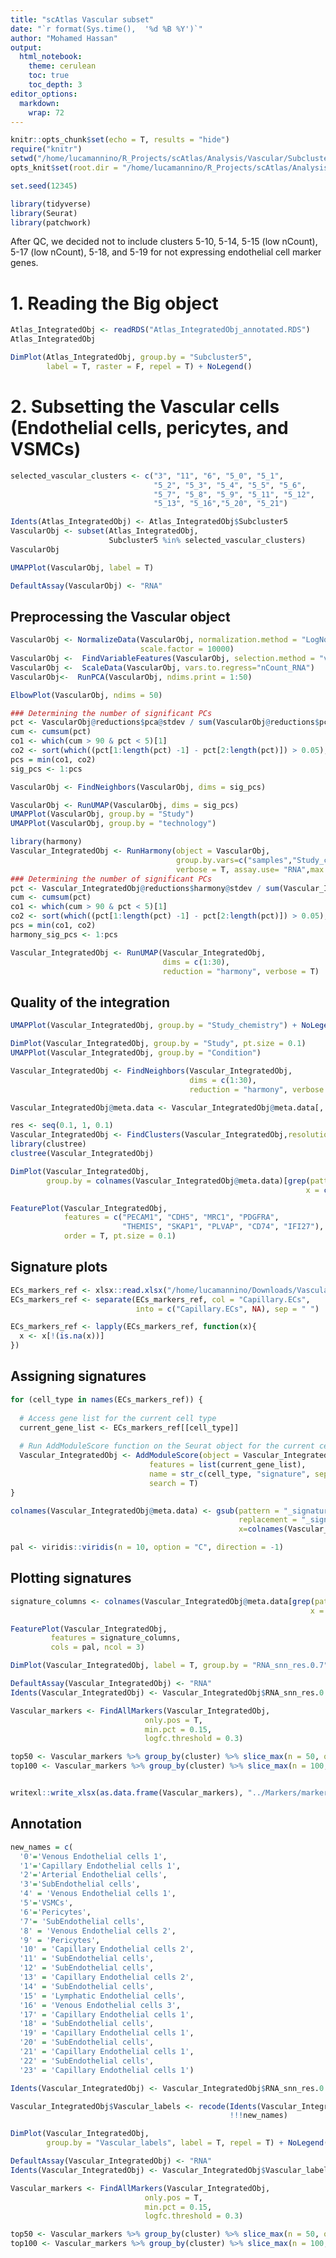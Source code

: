 ```yaml
---
title: "scAtlas Vascular subset"
date: "`r format(Sys.time(),  '%d %B %Y')`"
author: "Mohamed Hassan"
output: 
  html_notebook:
    theme: cerulean
    toc: true  
    toc_depth: 3
editor_options: 
  markdown: 
    wrap: 72
---
```


```r
knitr::opts_chunk$set(echo = T, results = "hide")
require("knitr")
setwd("/home/lucamannino/R_Projects/scAtlas/Analysis/Vascular/Subclustering5/")
opts_knit$set(root.dir = "/home/lucamannino/R_Projects/scAtlas/Analysis/Vascular/Subclustering5/")
```

```r
set.seed(12345)
```

```r
library(tidyverse)
library(Seurat)
library(patchwork)
```

After QC, we decided not to include clusters 5-10, 5-14, 5-15 (low nCount), 5-17 (low nCount), 5-18, and 5-19 for not expressing endothelial cell marker genes.

# 1. Reading the Big object
```r
Atlas_IntegratedObj <- readRDS("Atlas_IntegratedObj_annotated.RDS")
Atlas_IntegratedObj
```

```r
DimPlot(Atlas_IntegratedObj, group.by = "Subcluster5", 
        label = T, raster = F, repel = T) + NoLegend()
```

# 2. Subsetting the Vascular cells (Endothelial cells, pericytes, and VSMCs)
```r
selected_vascular_clusters <- c("3", "11", "6", "5_0", "5_1", 
                                "5_2", "5_3", "5_4", "5_5", "5_6",
                                "5_7", "5_8", "5_9", "5_11", "5_12", 
                                "5_13", "5_16","5_20", "5_21")

Idents(Atlas_IntegratedObj) <- Atlas_IntegratedObj$Subcluster5
VascularObj <- subset(Atlas_IntegratedObj, 
                      Subcluster5 %in% selected_vascular_clusters)
VascularObj
```


```r
UMAPPlot(VascularObj, label = T)
```

```r
DefaultAssay(VascularObj) <- "RNA"
```


## Preprocessing the Vascular object
```r
VascularObj <- NormalizeData(VascularObj, normalization.method = "LogNormalize", 
                             scale.factor = 10000)
VascularObj <-  FindVariableFeatures(VascularObj, selection.method = "vst", nfeatures = 2000)
VascularObj <-  ScaleData(VascularObj, vars.to.regress="nCount_RNA")
VascularObj<-  RunPCA(VascularObj, ndims.print = 1:50)
```


```r
ElbowPlot(VascularObj, ndims = 50)
```


```r
### Determining the number of significant PCs
pct <- VascularObj@reductions$pca@stdev / sum(VascularObj@reductions$pca@stdev) * 100
cum <- cumsum(pct)
co1 <- which(cum > 90 & pct < 5)[1]
co2 <- sort(which((pct[1:length(pct) -1] - pct[2:length(pct)]) > 0.05), decreasing = T)[1] + 1
pcs = min(co1, co2)
sig_pcs <- 1:pcs
```


```r
VascularObj <- FindNeighbors(VascularObj, dims = sig_pcs)
```

```r
VascularObj <- RunUMAP(VascularObj, dims = sig_pcs)
UMAPPlot(VascularObj, group.by = "Study")
UMAPPlot(VascularObj, group.by = "technology")
```


```r
library(harmony)
Vascular_IntegratedObj <- RunHarmony(object = VascularObj,
                                     group.by.vars=c("samples","Study_chemistry"),
                                     verbose = T, assay.use= "RNA",max.iter.harmony = 100)
### Determining the number of significant PCs
pct <- Vascular_IntegratedObj@reductions$harmony@stdev / sum(Vascular_IntegratedObj@reductions$harmony@stdev) * 100
cum <- cumsum(pct)
co1 <- which(cum > 90 & pct < 5)[1]
co2 <- sort(which((pct[1:length(pct) -1] - pct[2:length(pct)]) > 0.05), decreasing = T)[1] + 1
pcs = min(co1, co2)
harmony_sig_pcs <- 1:pcs

Vascular_IntegratedObj <- RunUMAP(Vascular_IntegratedObj,
                                  dims = c(1:30),
                                  reduction = "harmony", verbose = T)
```

## Quality of the integration
```r
UMAPPlot(Vascular_IntegratedObj, group.by = "Study_chemistry") + NoLegend()
```


```r
DimPlot(Vascular_IntegratedObj, group.by = "Study", pt.size = 0.1)
UMAPPlot(Vascular_IntegratedObj, group.by = "Condition")

```

```r
Vascular_IntegratedObj <- FindNeighbors(Vascular_IntegratedObj,
                                        dims = c(1:30),
                                        reduction = "harmony", verbose = T)
```


```r
Vascular_IntegratedObj@meta.data <- Vascular_IntegratedObj@meta.data[, c(1:32)]
```


```r
res <- seq(0.1, 1, 0.1)
Vascular_IntegratedObj <- FindClusters(Vascular_IntegratedObj,resolution = res)
library(clustree)
clustree(Vascular_IntegratedObj)
```


```r
DimPlot(Vascular_IntegratedObj, 
        group.by = colnames(Vascular_IntegratedObj@meta.data)[grep(pattern = "^RNA_snn_res", 
                                                                  x = colnames(Vascular_IntegratedObj@meta.data))], label = T, repel = T) & NoLegend()
```



```r
FeaturePlot(Vascular_IntegratedObj, 
            features = c("PECAM1", "CDH5", "MRC1", "PDGFRA", 
                         "THEMIS", "SKAP1", "PLVAP", "CD74", "IFI27"), 
            order = T, pt.size = 0.1)
```




## Signature plots
```r
ECs_markers_ref <- xlsx::read.xlsx("/home/lucamannino/Downloads/Vascular_markers_summary.xlsx", sheetIndex = 1)
ECs_markers_ref <- separate(ECs_markers_ref, col = "Capillary.ECs", 
                            into = c("Capillary.ECs", NA), sep = " ")

ECs_markers_ref <- lapply(ECs_markers_ref, function(x){
  x <- x[!(is.na(x))]
})
```


## Assigning signatures
```r
for (cell_type in names(ECs_markers_ref)) {
  
  # Access gene list for the current cell type
  current_gene_list <- ECs_markers_ref[[cell_type]]
  
  # Run AddModuleScore function on the Seurat object for the current cell type's gene list
  Vascular_IntegratedObj <- AddModuleScore(object = Vascular_IntegratedObj,
                               features = list(current_gene_list),
                               name = str_c(cell_type, "signature", sep = "_"),
                               search = T)
}
```


```r
colnames(Vascular_IntegratedObj@meta.data) <- gsub(pattern = "_signature1$", 
                                                   replacement = "_signature", 
                                                   x=colnames(Vascular_IntegratedObj@meta.data))
```

```r
pal <- viridis::viridis(n = 10, option = "C", direction = -1)
```


## Plotting signatures
```r
signature_columns <- colnames(Vascular_IntegratedObj@meta.data[grep(pattern = "_signature$",
                                                                   x = colnames(Vascular_IntegratedObj@meta.data))])

FeaturePlot(Vascular_IntegratedObj, 
         features = signature_columns,
         cols = pal, ncol = 3)
```


```r
DimPlot(Vascular_IntegratedObj, label = T, group.by = "RNA_snn_res.0.7", repel = T)
```



```r
DefaultAssay(Vascular_IntegratedObj) <- "RNA"
Idents(Vascular_IntegratedObj) <- Vascular_IntegratedObj$RNA_snn_res.0.7

Vascular_markers <- FindAllMarkers(Vascular_IntegratedObj,
                              only.pos = T,
                              min.pct = 0.15, 
                              logfc.threshold = 0.3)

top50 <- Vascular_markers %>% group_by(cluster) %>% slice_max(n = 50, order_by = avg_log2FC)
top100 <- Vascular_markers %>% group_by(cluster) %>% slice_max(n = 100, order_by = avg_log2FC)


writexl::write_xlsx(as.data.frame(Vascular_markers), "../Markers/markers_VascularIntegratedObj_dims30_WRST_15PCT_Log03_res07_cluster5_subclustered.xlsx")
```


## Annotation

```r
new_names = c(
  '0'='Venous Endothelial cells 1', 
  '1'='Capillary Endothelial cells 1', 
  '2'='Arterial Endothelial cells', 
  '3'='SubEndothelial cells', 
  '4' = 'Venous Endothelial cells 1',
  '5'='VSMCs',
  '6'='Pericytes',
  '7'= 'SubEndothelial cells',
  '8' = 'Venous Endothelial cells 2',
  '9' = 'Pericytes',
  '10' = 'Capillary Endothelial cells 2',
  '11' = 'SubEndothelial cells',
  '12' = 'SubEndothelial cells',
  '13' = 'Capillary Endothelial cells 2',
  '14' = 'SubEndothelial cells',
  '15' = 'Lymphatic Endothelial cells',
  '16' = 'Venous Endothelial cells 3',
  '17' = 'Capillary Endothelial cells 1',
  '18' = 'SubEndothelial cells',
  '19' = 'Capillary Endothelial cells 1',
  '20' = 'SubEndothelial cells',
  '21' = 'Capillary Endothelial cells 1',
  '22' = 'SubEndothelial cells',
  '23' = 'Capillary Endothelial cells 1')

Idents(Vascular_IntegratedObj) <- Vascular_IntegratedObj$RNA_snn_res.0.7

Vascular_IntegratedObj$Vascular_labels <- recode(Idents(Vascular_IntegratedObj),
                                                 !!!new_names)

```


```r
DimPlot(Vascular_IntegratedObj, 
        group.by = "Vascular_labels", label = T, repel = T) + NoLegend()
```



```r
DefaultAssay(Vascular_IntegratedObj) <- "RNA"
Idents(Vascular_IntegratedObj) <- Vascular_IntegratedObj$Vascular_labels

Vascular_markers <- FindAllMarkers(Vascular_IntegratedObj,
                              only.pos = T,
                              min.pct = 0.15, 
                              logfc.threshold = 0.3)

top50 <- Vascular_markers %>% group_by(cluster) %>% slice_max(n = 50, order_by = avg_log2FC)
top100 <- Vascular_markers %>% group_by(cluster) %>% slice_max(n = 100, order_by = avg_log2FC)
```
